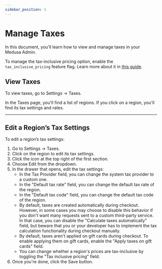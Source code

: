 ```yaml
---
sidebar_position: 1
---
```



# Manage Taxes

In this document, you’ll learn how to view and manage taxes in your Medusa Admin.

<Note>

To manage the tax-inclusive pricing option, enable the `tax_inclusive_pricing` feature flag. Learn more about it in [this guide](../../../../development/feature-flags/toggle.md).

</Note>

## View Taxes

To view taxes, go to Settings → Taxes.

In the Taxes page, you'll find a list of regions. If you click on a region, you'll find its tax settings and rates.

---

## Edit a Region’s Tax Settings

To edit a region’s tax settings:

1. Go to Settings → Taxes.
2. Click on the region to edit its tax settings.
3. Click the <InlineIcon Icon={EllipsisHorizontal} alt="three-dots" /> icon at the top right of the first section.
4. Choose Edit from the dropdown.
5. In the drawer that opens, edit the tax settings:
    - In the Tax Provider field, you can change the system tax provider to a custom one.
    - In the "Default tax rate" field, you can change the default tax rate of the region.
    - In the "Default tax code" field, you can change the default tax code of the region.
    - By default, taxes are created automatically during checkout. However, in some cases you may choose to disable this behavior if you don't want many requests sent to a custom third-party service. In that case, you can disable the "Calculate taxes automatically" field, but beware that you or your developer has to implement the tax calculation functionality during checkout manually.
    - By default, taxes aren't applied on gift cards during checkout. To enable applying them on gift cards, enable the "Apply taxes on gift cards" field.
    - You can change whether a region's prices are tax-inclusive by toggling the "Tax inclusive pricing" field.
6. Once you're done, click the Save button.
